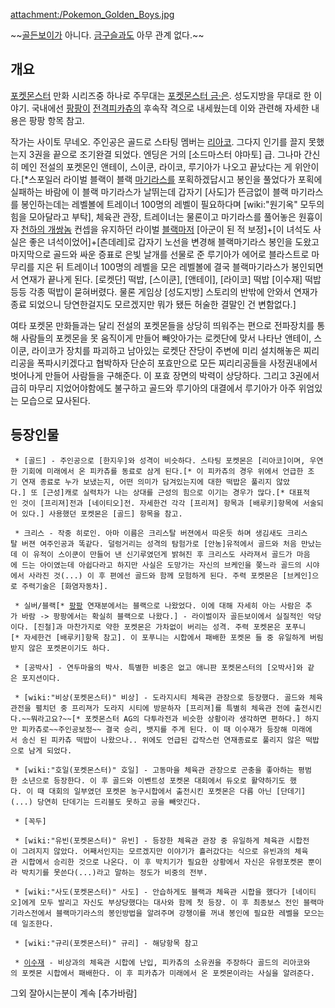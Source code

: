 attachment:/Pokemon_Golden_Boys.jpg

~~[[골든보이]]가 아니다. [[금구슬]]과도 아무 관계 없다.~~

== 개요 ==
[[포켓몬스터]] 만화 시리즈중 하나로 주무대는 [[포켓몬스터 금·은]]. 성도지방을 무대로 한 이야기. 국내에선 [[팡팡]]이 [[전격피카츄]]의 후속작 격으로 내세웠는데 이와 관련해 자세한 내용은 팡팡 항목 참고.

작가는 사이토 무네오. 주인공은 골드로 스타팅 멤버는 [[리아코]]. 그다지 인기를 끌지 못했는지 3권을 끝으로 조기완결 되었다. 엔딩은 거의 [소드마스터 야마토] 급. 그나마 간신히 메인 전설의 포켓몬인 앤테이, 스이쿤, 라이코, 루기아가 나오고 끝났다는 게 위안이다.[*스포일러 라이벌 블랙이 블랙 [[마기라스]]를 포획하겠답시고 봉인을 풀었다가 포획에 실패하는 바람에 이 블랙 마기라스가 날뛰는데 갑자기 [사도]가 뜬금없이 블랙 마기라스를 봉인하는데는 레벨볼에 트레이너 100명의 레벨이 필요하다며 [wiki:"원기옥" 모두의 힘을 모아달라고 부탁], 체육관 관장, 트레이너는 물론이고 마기라스를 풀어놓은 원흉이자 [[천하의 개쌍놈]] 컨셉을 유지하던 라이벌 [[블랙]]마저 [아군이 된 적 보정]+[이 녀석도 사실은 좋은 녀석이었어]+[츤데레]로 갑자기 노선을 변경해 블랙마기라스 봉인을 도왔고 마지막으로 골드와 싸운 증표로 은빛 날개를 선물로 준 루기아가 에어로 블라스트로 마무리를 지은 뒤 트레이너 100명의 레벨을 모은 레벨볼에 결국 블랙마기라스가 봉인되면서 연재가 끝나게 된다. [로켓단] 떡밥, [스이쿤], [앤테이], [라이코] 떡밥 [이수재] 떡밥 등등 각종 떡밥이 묻혀버렸다. 물론 게임상 [성도지방] 스토리의 반밖에 안와서 연재가 종료 되었으니 당연한걸지도 모르겠지만 뭐가 됐든 허술한 결말인 건 변함없다.]

여타 포켓몬 만화들과는 달리 전설의 포켓몬들을 상당히 띄워주는 편으로 전파장치를 통해 사람들의 포켓몬을 못 움직이게 만들어 빼앗아가는 로켓단에 맞서 나타난 앤테이, 스이쿤, 라이코가 장치를 파괴하고 남아있는 로켓단 잔당이 주변에 미리 설치해놓은 찌리리공을 폭파시키겠다고 협박하자 단순히 포효만으로 모든 찌리리공들을 사정권내에서 벗어나게 만들어 사람들을 구해준다. 이 포효 장면의 박력이 상당하다. 그리고 3권에서 급히 마무리 지었어야함에도 불구하고 골드와 루기아의 대결에서 루기아가 아주 위엄있는 모습으로 묘사된다.
== 등장인물 ==
  * [골드] - 주인공으로 [한지우]와 성격이 비슷하다. 스타팅 포켓몬은 [리아코]이며, 우연한 기회에 미래에서 온 피카츄를 동료로 삼게 된다.[* 이 피카츄의 경우 위에서 언급한 조기 연재 종료로 누가 보냈는지, 어떤 의미가 담겨있는지에 대한 떡밥은 풀리지 않았다.] 또 [근성]캐로 실력차가 나는 상대를 근성의 힘으로 이기는 경우가 많다.[* 대표적인 것이 [프리져]전과 [네이티오]전. 자세한건 각각 [프리져] 항목과 [배루키]항목에 서술되어 있다.] 사용했던 포켓몬은 [골드] 항목을 참고.

  * 크리스 - 작중 히로인. 아마 이름은 크리스탈 버젼에서 따온듯 하며 생김새도 크리스탈 버젼 여주인공과 똑같다. 덜렁거리는 성격의 탐험가로 [안농]유적에서 골드와 처음 만났는데 이 유적이 스이쿤이 만들어 낸 신기루였던게 밝혀진 후 크리스도 사라져서 골드가 마음에 드는 아이였는데 아쉽다라고 하지만 사실은 도망가는 자신의 브케인을 쫒느라 골드의 시야에서 사라진 것(...) 이 후 편에선 골드와 함께 모험하게 된다. 주력 포켓몬은 [브케인]으로 주력기술은 [화염자동차].

  * 실버/블랙[* [[팡팡]] 연재분에서는 블랙으로 나왔었다. 이에 대해 자세히 아는 사람은 추가 바람 -> 팡팡에서는 확실히 블랙으로 나왔다.] - 라이벌이자 골든보이에서 실질적인 악당이다. [진철]과 마찬가지로 약한 포켓몬은 가차없이 버리는 성격. 주력 포켓몬은 포푸니[* 자세한건 [배루키]항목 참고]. 이 포푸니는 시합에서 패배한 포켓몬 들 중 유일하게 버림받지 않은 포켓몬이기도 하다.

  * [공박사] - 연두마을의 박사. 특별한 비중은 없고 애니판 포켓몬스터의 [오박사]와 같은 포지션이다.

  * [wiki:"비상(포켓몬스터)" 비상] - 도라지시티 체육관 관장으로 등장했다. 골드와 체육관전을 펼치던 중 프리져가 도라지 시티에 방문하자 [프리져]를 특별히 체육관 전에 출전시킨다.~~뭐라고요?~~[* 포켓몬스터 AG의 다투라전과 비슷한 상황이라 생각하면 편하다.] 하지만 피카츄로~~주인공보정~~ 결국 승리, 뱃지를 주게 된다. 이 때 이수재가 등장해 미래에서 송신 된 피카츄 떡밥이 나왔으나.. 위에도 언급된 갑작스런 연재종료로 풀리지 않은 떡밥으로 남게 되었다.
  
  * [wiki:"호일(포켓몬스터)" 호일] - 고동마을 체육관 관장으로 곤충을 좋아하는 평범한 소년으로 등장한다. 이 후 골드와 이벤트성 포켓몬 대회에서 듀오로 활약하기도 했다. 이 때 대회의 일부였던 포켓몬 농구시합에서 출전시킨 포켓몬은 다름 아닌 [단데기](...) 당연히 단데기는 드리블도 못하고 공을 빼앗긴다.

  * [꼭두]

  * [wiki:"유빈(포켓몬스터)" 유빈] - 등장한 체육관 관장 중 유일하게 체육관 시합전이 그려지지 않았다. 어째서인지는 모르겠지만 이야기가 흘러갔다는 식으로 유빈과의 체육관 시합에서 승리한 것으로 나온다. 이 후 박치기가 필요한 상황에서 자신은 유령포켓몬 뿐이라 박치기를 못쓴다(...)라고 말하는 정도가 비중의 전부.

  * [wiki:"사도(포켓몬스터)" 사도] - 안습하게도 블랙과 체육관 시합을 했다가 [네이티오]에게 모두 발리고 자신도 부상당했다는 대사와 함께 첫 등장. 이 후 최종보스 전인 블랙마기라스전에서 블랙마기라스의 봉인방법을 알려주며 강챙이를 꺼내 봉인에 필요한 레벨을 모으는데 일조한다.

  * [wiki:"규리(포켓몬스터)" 규리] - 해당항목 참고

  * [[이수재]] - 비상과의 체육관 시합에 난입, 피카츄의 소유권을 주장하다 골드의 리아코와의 포켓몬 시합에서 패배한다. 이 후 피카츄가 미래에서 온 포켓몬이라는 사실을 알려준다.




그외 잘아시는분이 계속 [추가바람]
